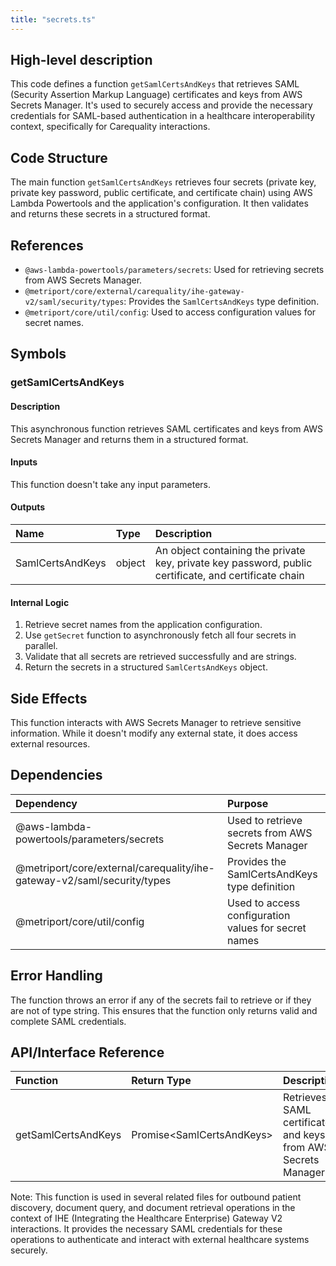 ```yaml
---
title: "secrets.ts"
---
```


## High-level description
This code defines a function `getSamlCertsAndKeys` that retrieves SAML (Security Assertion Markup Language) certificates and keys from AWS Secrets Manager. It's used to securely access and provide the necessary credentials for SAML-based authentication in a healthcare interoperability context, specifically for Carequality interactions.

## Code Structure
The main function `getSamlCertsAndKeys` retrieves four secrets (private key, private key password, public certificate, and certificate chain) using AWS Lambda Powertools and the application's configuration. It then validates and returns these secrets in a structured format.

## References
- `@aws-lambda-powertools/parameters/secrets`: Used for retrieving secrets from AWS Secrets Manager.
- `@metriport/core/external/carequality/ihe-gateway-v2/saml/security/types`: Provides the `SamlCertsAndKeys` type definition.
- `@metriport/core/util/config`: Used to access configuration values for secret names.

## Symbols

### getSamlCertsAndKeys
#### Description
This asynchronous function retrieves SAML certificates and keys from AWS Secrets Manager and returns them in a structured format.

#### Inputs
This function doesn't take any input parameters.

#### Outputs
| Name | Type | Description |
|:-----|:-----|:------------|
| SamlCertsAndKeys | object | An object containing the private key, private key password, public certificate, and certificate chain |

#### Internal Logic
1. Retrieve secret names from the application configuration.
2. Use `getSecret` function to asynchronously fetch all four secrets in parallel.
3. Validate that all secrets are retrieved successfully and are strings.
4. Return the secrets in a structured `SamlCertsAndKeys` object.

## Side Effects
This function interacts with AWS Secrets Manager to retrieve sensitive information. While it doesn't modify any external state, it does access external resources.

## Dependencies
| Dependency | Purpose |
|:-----------|:--------|
| @aws-lambda-powertools/parameters/secrets | Used to retrieve secrets from AWS Secrets Manager |
| @metriport/core/external/carequality/ihe-gateway-v2/saml/security/types | Provides the SamlCertsAndKeys type definition |
| @metriport/core/util/config | Used to access configuration values for secret names |

## Error Handling
The function throws an error if any of the secrets fail to retrieve or if they are not of type string. This ensures that the function only returns valid and complete SAML credentials.

## API/Interface Reference
| Function | Return Type | Description |
|:---------|:------------|:------------|
| getSamlCertsAndKeys | Promise&lt;SamlCertsAndKeys&gt; | Retrieves SAML certificates and keys from AWS Secrets Manager |

Note: This function is used in several related files for outbound patient discovery, document query, and document retrieval operations in the context of IHE (Integrating the Healthcare Enterprise) Gateway V2 interactions. It provides the necessary SAML credentials for these operations to authenticate and interact with external healthcare systems securely.